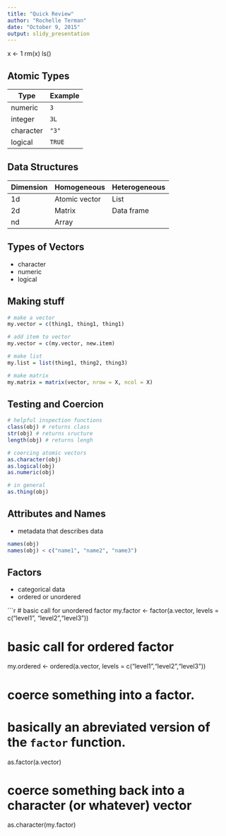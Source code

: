 ```yaml
---
title: "Quick Review"
author: "Rochelle Terman"
date: "October 9, 2015"
output: slidy_presentation
---
```


x <- 1
rm(x)
ls()

## Atomic Types

| Type | Example |
| -----| ------- |
| numeric | `3` |
| integer | `3L` |
| character | `"3"` |
| logical | `TRUE` |


## Data Structures

|  Dimension  | Homogeneous   | Heterogeneous |
|----|---------------|---------------|
| 1d | Atomic vector | List          |
| 2d | Matrix        | Data frame    |
| nd | Array         |               |

## Types of Vectors

- character
- numeric
- logical

## Making stuff

```r
# make a vector
my.vector = c(thing1, thing1, thing1) 

# add item to vector
my.vector = c(my.vector, new.item)

# make list
my.list = list(thing1, thing2, thing3)

# make matrix
my.matrix = matrix(vector, nrow = X, ncol = X)
```

## Testing and Coercion

```r
# helpful inspection functions
class(obj) # returns class
str(obj) # returns sructure
length(obj) # returns lengh

# coercing atomic vectors
as.character(obj)
as.logical(obj)
as.numeric(obj)

# in general
as.thing(obj)
```

## Attributes and Names

- metadata that describes data

```r
names(obj)
names(obj) < c("name1", "name2", "name3")
```

## Factors

- categorical data
- ordered or unordered

```r
# basic call for unordered factor
my.factor <- factor(a.vector, levels = c("level1", "level2","level3"))

# basic call for ordered factor
my.ordered <- ordered(a.vector, levels = c("level1","level2","level3"))

# coerce something into a factor. 
# basically an abreviated version of the `factor` function.
as.factor(a.vector) 

# coerce something back into a character (or whatever) vector
as.character(my.factor)
